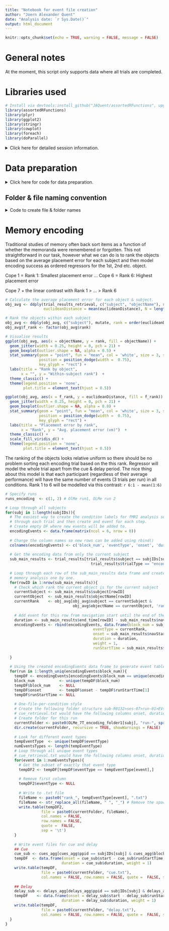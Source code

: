 ```yaml
---
title: "Notebook for event file creation"
author: "Joern Alexander Quent"
date: "Analysis date: `r Sys.Date()`"
output: html_document
---
```


```r
knitr::opts_chunk$set(echo = TRUE, warning = FALSE, message = FALSE)
```

# General notes
At the moment, this script only supports data where all trials are completed. 

# Libraries used
```r
# Install via devtools:install_github("JAQuent/assortedRFunctions", upgrade = "never")
library(assortedRFunctions) 
library(plyr)
library(ggplot2)
library(stringr)
library(cowplot)
library(foreach)
library(doParallel)
```

<details>
 <summary>Click here for detailed session information. </summary>
```r
sessioninfo::session_info()
```
</details>

# Data preparation
<details>
<summary>Click here for code for data preparation. </summary>
```r
# Path 2 where the data is saved
path2data        <- "data/ignore_fMRI_version1/"
lookupTable      <- read.csv(paste0(path2data, "lookUpTable.csv"))
```

```r
# Current task folder
taskFolder <- paste0(path2data, "OLM_grassy/")

# Load the subject IDs for this analysis
subjIDs    <- list.files(taskFolder)

# Now check which of these already completed the 7T scan
completed7T <- c()
for(i in 1:length(subjIDs)){
  completed7T[i] <- any(list.files(paste0(taskFolder, subjIDs[i])) == "S007")
}

# Subset to those who completed
subjIDs <- subjIDs[completed7T]

# Create list of all files and load them
allFiles   <- paste0(taskFolder, subjIDs, '/S007/trial_results.csv')
trial_results <- do.call(rbind, lapply(allFiles, read.csv, quote = ""))

# Remove rows with NA values
#trial_results <- na.omit(trial_results)
trial_results <- trial_results[!is.na(trial_results$runStartTime),]

# Relabel ppid to subject to be compatible
trial_results$subject <- trial_results$ppid

# Only retrieval
trial_results_retrieval <- trial_results[trial_results$trialType == "retrieval", ]

# Get cue times
cues_agg <- data.frame(ppid = trial_results$ppid,
                       trial = trial_results$trial_num,
                       start = trial_results$start_time,
                       end = trial_results$start_time + trial_results$cue,
                       duration = trial_results$cue,
                       runStartTime = trial_results$runStartTime,
                       block_num = trial_results$block_num)
# Get delay times
delays_agg <- data.frame(ppid = trial_results$ppid,
                         trial = trial_results$trial_num,
                         start = trial_results$start_time + trial_results$cue,
                         end = trial_results$start_time + trial_results$cue + trial_results$delay,
                         duration = trial_results$delay,
                         runStartTime = trial_results$runStartTime,
                         block_num = trial_results$block_num)
```

```r
# Current task folder
taskFolder <- paste0(path2data, "OLM_grassy/")

# Load the subject IDs for this analysis
subjIDs    <- list.files(taskFolder)

# Now check which of these already completed the 7T scan
completed7T <- c()
for(i in 1:length(subjIDs)){
  completed7T[i] <- any(list.files(paste0(taskFolder, subjIDs[i])) == "S007")
}

# Subset to those who completed
subjIDs <- subjIDs[completed7T]
```

</details>

## Folder & file naming convention

<details>
 <summary>Code to create file & folder names </summary>
```r
# String parts
task <- "OLM"

# Other information
folder    <- "event_tables/"
session   <- "S007"
runs      <- c(1, 1, 2, 2) # OlMe run1, OLMr run 1, OLMe run 2 etc.
runType   <- c("e", "r", "e", "r")

# Create folders for this subject and for the session
ses <- 1 #as.numeric(gsub("[^0-9.-]", "", session))

# Memory encoding
OLMe_7T_encoding_folder1 <- paste0(folder, 'OLMe_7T_encoding1/', "sub-", subjIDs, "/ses-", sprintf("%02d", ses), "/") 
for(subj in 1:length(subjIDs)){
  dir.create(OLMe_7T_encoding_folder1[subj], recursive = TRUE, showWarnings = FALSE)
}
```
</details>

# Memory encoding
Traditional studies of memory often back sort items as a function of whether the memoranda were remembered or forgotten. This not straightforward in our task, however what we can do is to rank the objects based on the average placement error for each subject and then model encoding success as ordered regressors for the 1st, 2nd etc. object. 

Cope 1 = Rank 1: Smallest placement error
...
Cope 6 = Rank 6: Highest placement error

Cope 7 + the linear contrast with Rank 1 > ... > Rank 6

```r
# Calculate the average placement error for each object & subject. 
obj_avg <- ddply(trial_results_retrieval, c("subject", "objectName"), summarise,
                 euclideanDistance = mean(euclideanDistance), N = length(subject))

# Rank the objects within each subject
obj_avg <- ddply(obj_avg, c("subject"), mutate, rank = order(euclideanDistance))
obj_avg$f_rank <- factor(obj_avg$rank)

# Visualise results
ggplot(obj_avg, aes(x = objectName, y = rank, fill = objectName)) + 
  geom_jitter(width = 0.25, height = 0, pch = 21) +
  geom_boxplot(outlier.shape = NA, alpha = 0.5) +
  stat_summary(geom = "point", fun = "mean", col = 'white', size = 3, shape = 24, aes(fill = objectName),
               position = position_dodge(width =  0.75),
               key_glyph = "rect") +
  labs(title = "Rank by object",
       x = "", y = "Within-subject rank")  +
  theme_classic() +
  theme(legend.position = 'none',
        plot.title = element_text(hjust = 0.5))

ggplot(obj_avg, aes(x = f_rank, y = euclideanDistance, fill = f_rank)) + 
  geom_jitter(width = 0.25, height = 0, pch = 21) +
  geom_boxplot(outlier.shape = NA, alpha = 0.8) +
  stat_summary(geom = "point", fun = "mean", col = 'white', size = 3, shape = 24, aes(fill = f_rank),
               position = position_dodge(width =  0.75),
               key_glyph = "rect") +
  labs(title = "Placement error by rank",
       x = "Rank", y = "Avg. placement error (vm)")  +
  theme_classic() +
  scale_fill_viridis_d() +
  theme(legend.position = 'none',
        plot.title = element_text(hjust = 0.5))
```

The ranking of the objects looks relative uniform so there should be no problem sorting each encoding trial based on the this rank. Regressor will model the whole trial apart from the cue & delay period. The nice thing about this model is that each participant (regardless of their average performance) will have the same number of events (3 trials per run) in all conditions. Rank 1 to 6 will be modelled via this contrast: `r 6:1 - mean(1:6)`

```r
# Specify runs
runs_encoding  <- c(1, 2) # OlMe run1, OLMe run 2

# Loop through all subjects
for(subj in 1:length(subjIDs)){
  # The easiest way to create the condition labels for fMRI analysis seems to be to loop 
  # through each trial and then create and event for each step.
  # Create empty DF where new events will be added to. 
  encodingEvents <- data.frame(matrix(ncol = 6, nrow = 0))
  
  # Change the column names so new rows can be added using rbind()
  colnames(encodingEvents) <- c('block_num', 'eventType', 'onset', 'duration', 'weight', "runStartTime")
  
  # Get the encoding data from only the current subject
  sub_main_results <- trial_results[trial_results$subject == subjIDs[subj] & 
                                      trial_results$trialType == "encoding", ]
  
  # Loop through each row of the sub_main_results data frame and create the events for the 
  # memory analysis one by one. 
  for(rowID in 1:nrow(sub_main_results)){
    # Check which rank the current object is for the current subject
    currentSubject <- sub_main_results$subject[rowID]
    currentObject  <- sub_main_results$objectName[rowID]
    currentRank    <- obj_avg[obj_avg$subject == currentSubject & 
                              obj_avg$objectName == currentObject, 'rank']
    
    # Add event for this row from navigation start until the end of the trial
    duration <- sub_main_results$end_time[rowID] - sub_main_results$navStartTime[rowID]
    encodingEvents <- rbind(encodingEvents, data.frame(block_num = sub_main_results$block_num[rowID],
                                       eventType = currentRank,
                                       onset = sub_main_results$navStartTime[rowID],
                                       duration = duration,
                                       weight = 1,
                                       runStartTime = sub_main_results$runStartTime[rowID]))
    
  }
  
  # Using the created encodingEvents data frame to generate event tables
  for(run in 1:length_uniq(encodingEvents$block_num)){
    tempDF <- encodingEvents[encodingEvents$block_num == unique(encodingEvents$block_num)[run], ]
    block_num           <- unique(tempDF$block_num) 
    tempDF$block_num    <- NULL
    tempDF$onset        <- tempDF$onset - tempDF$runStartTime[1]
    tempDF$runStartTime <- NULL
    
    # One-file-per-condition style
    # Create the following folder structure sub-R0132>ses-07>run-01>EVs>cue_retrieval.txt
    # cue_retrieval.txt would have the following columns onset, duration & weight (always 1) separated by tab.
    # Create folder for this run 
    currentFolder <- paste0(OLMe_7T_encoding_folder1[subj], "run-", sprintf("%02d", runs_encoding[run]), "/EVs/")
    dir.create(currentFolder, recursive = TRUE, showWarnings = FALSE)
    
    # Look for different event types
    tempEventType  <- unique(tempDF$eventType)
    numEventsTypes <- length(tempEventType)
    # Loop through all unique event types
    # cue_retrieval.txt would have the following columns onset, duration & weight (always 1) separated by tab.
    for(event in 1:numEventsTypes){
      # Get the subset of exactly that event type
      tempDF2 <- tempDF[tempDF$eventType == tempEventType[event],]
      
      # Remove first column
      tempDF2$eventType <- NULL
      
      # Write to .txt file
      fileName <- paste0("rank_", tempEventType[event], ".txt")
      fileName <- str_replace_all(fileName, " ", "_") # Remove the space to make things easier in unix. 
      write.table(tempDF2, 
                file = paste0(currentFolder, fileName),
                col.names = FALSE, 
                row.names = FALSE,
                quote =  FALSE,
                sep = '\t')
    }
    
    # Write event files for cue and delay
    ## Cue
    cue_sub <- cues_agg[cues_agg$ppid == subjIDs[subj] & cues_agg$block_num == block_num, ]
    tempDF  <- data.frame(onset = cue_sub$start - cue_sub$runStartTime,
                         duration = cue_sub$duration, weight = 1)
    write.table(tempDF, 
                file = paste0(currentFolder, "cue.txt"),
                col.names = FALSE, row.names = FALSE, quote =  FALSE, sep = '\t')
    
    ## Delay
    delay_sub <- delays_agg[delays_agg$ppid == subjIDs[subj] & delays_agg$block_num == block_num, ]
    tempDF    <- data.frame(onset = delay_sub$start - delay_sub$runStartTime,
                         duration = delay_sub$duration, weight = 1)
    write.table(tempDF, 
                file = paste0(currentFolder, "delay.txt"),
                col.names = FALSE, row.names = FALSE, quote =  FALSE, sep = '\t')
  } 
}
```
